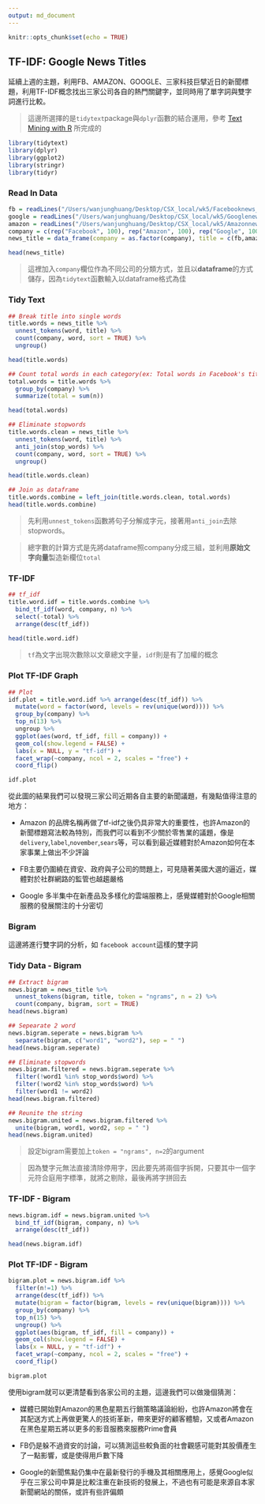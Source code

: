 ```yaml
---
output: md_document
---
```


```r
knitr::opts_chunk$set(echo = TRUE)
```

## TF-IDF: Google News Titles
延續上週的主題，利用FB、AMAZON、GOOGLE、三家科技巨擘近日的新聞標題，利用TF-IDF概念找出三家公司各自的熱門關鍵字，並同時用了單字詞與雙字詞進行比較。

> 這邊所選擇的是`tidytext`package與`dplyr`函數的結合運用，參考 [Text Mining with R](https://www.tidytextmining.com/tfidf.html) 所完成的

```r
library(tidytext)
library(dplyr)
library(ggplot2)
library(stringr)
library(tidyr)
```

### Read In Data

```r
fb = readLines("/Users/wanjunghuang/Desktop/CSX_local/wk5/Facebooknews_1017.txt")
google = readLines("/Users/wanjunghuang/Desktop/CSX_local/wk5/Googlenews_1017.txt")
amazon = readLines("/Users/wanjunghuang/Desktop/CSX_local/wk5/Amazonnews_1017.txt")
company = c(rep("Facebook", 100), rep("Amazon", 100), rep("Google", 100))
news_title = data_frame(company = as.factor(company), title = c(fb,amazon,google))

head(news_title)
```

> 這裡加入`company`欄位作為不同公司的分類方式，並且以**dataframe**的方式儲存，因為`tidytext`函數輸入以dataframe格式為佳

### Tidy Text 

```r
## Break title into single words
title.words = news_title %>%
  unnest_tokens(word, title) %>%
  count(company, word, sort = TRUE) %>%
  ungroup()

head(title.words)

## Count total words in each category(ex: Total words in Facebook's titles)
total.words = title.words %>% 
  group_by(company) %>%
  summarize(total = sum(n))

head(total.words)

## Eliminate stopwords
title.words.clean = news_title %>%
  unnest_tokens(word, title) %>%
  anti_join(stop_words) %>%
  count(company, word, sort = TRUE) %>%
  ungroup()

head(title.words.clean)

## Join as dataframe
title.words.combine = left_join(title.words.clean, total.words)
head(title.words.combine)
```

> 先利用`unnest_tokens`函數將句子分解成字元，接著用`anti_join`去除stopwords。

> 總字數的計算方式是先將dataframe照company分成三組，並利用**原始文字向量**製造新欄位`total`

### TF-IDF 

```r
## tf_idf
title.word.idf = title.words.combine %>%
  bind_tf_idf(word, company, n) %>%
  select(-total) %>%
  arrange(desc(tf_idf))
  
head(title.word.idf)
```

> `tf`為文字出現次數除以文章總文字量，`idf`則是有了加權的概念


### Plot TF-IDF Graph

```r
## Plot
idf.plot = title.word.idf %>% arrange(desc(tf_idf)) %>%
  mutate(word = factor(word, levels = rev(unique(word)))) %>%
  group_by(company) %>%
  top_n(13) %>%
  ungroup %>%
  ggplot(aes(word, tf_idf, fill = company)) +
  geom_col(show.legend = FALSE) +
  labs(x = NULL, y = "tf-idf") +
  facet_wrap(~company, ncol = 2, scales = "free") +
  coord_flip()

idf.plot
```

從此圖的結果我們可以發現三家公司近期各自主要的新聞議題，有幾點值得注意的地方：

* Amazon 的品牌名稱再做了tf-idf之後仍具非常大的重要性，也許Amazon的新聞標題寫法較為特別，而我們可以看到不少關於零售業的議題，像是`delivery`,`label`,`november`,`sears`等，可以看到最近媒體對於Amazon如何在本家事業上做出不少評論

* FB主要仍圍繞在資安、政府與子公司的問題上，可見隨著美國大選的逼近，媒體對於社群網路的監管也越趨嚴格

* Google 多半集中在新產品及多樣化的雲端服務上，感覺媒體對於Google相關服務的發展關注的十分密切

### Bigram
這邊將進行雙字詞的分析，如 `facebook account`這樣的雙字詞

### Tidy Data - Bigram

```r
## Extract bigram
news.bigram = news_title %>%
  unnest_tokens(bigram, title, token = "ngrams", n = 2) %>%
  count(company, bigram, sort = TRUE)
head(news.bigram)

## Sepearate 2 word
news.bigram.seperate = news.bigram %>%
  separate(bigram, c("word1", "word2"), sep = " ")
head(news.bigram.seperate)

## Eliminate stopwords
news.bigram.filtered = news.bigram.seperate %>%
  filter(!word1 %in% stop_words$word) %>%
  filter(!word2 %in% stop_words$word) %>%
  filter(word1 != word2) 
head(news.bigram.filtered)

## Reunite the string
news.bigram.united = news.bigram.filtered %>%
  unite(bigram, word1, word2, sep = " ")
head(news.bigram.united)
```

> 設定bigram需要加上`token = "ngrams", n=2`的argument

> 因為雙字元無法直接清除停用字，因此要先將兩個字拆開，只要其中一個字元符合庭用字標準，就將之剔除，最後再將字拼回去


### TF-IDF - Bigram

```r
news.bigram.idf = news.bigram.united %>%
  bind_tf_idf(bigram, company, n) %>%
  arrange(desc(tf_idf))

head(news.bigram.idf)
```


### Plot TF-IDF - Bigram

```r
bigram.plot = news.bigram.idf %>%
  filter(n!=1) %>%
  arrange(desc(tf_idf)) %>%
  mutate(bigram = factor(bigram, levels = rev(unique(bigram)))) %>%
  group_by(company) %>%
  top_n(15) %>%
  ungroup() %>%
  ggplot(aes(bigram, tf_idf, fill = company)) +
  geom_col(show.legend = FALSE) +
  labs(x = NULL, y = "tf-idf") +
  facet_wrap(~company, ncol = 2, scales = "free") +
  coord_flip()

bigram.plot
```

使用bigram就可以更清楚看到各家公司的主題，這邊我們可以做幾個猜測：

* 媒體已開始對Amazon的黑色星期五行銷策略議論紛紛，也許Amazon將會在其配送方式上再做更驚人的技術革新，帶來更好的顧客體驗，又或者Amazon在黑色星期五將以更多的影音服務來服務Prime會員

* FB仍是躲不過資安的討論，可以猜測這些較負面的社會觀感可能對其股價產生了一點影響，或是使得用戶數下降

* Google的新聞焦點仍集中在最新發行的手機及其相關應用上，感覺Google似乎在三家公司中算是比較注重在新技術的發展上，不過也有可能是來源自本家新聞網站的關係，或許有些許偏頗